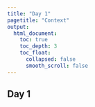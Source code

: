 ```yaml
---
title: "Day 1"
pagetitle: "Context"
output:
  html_document:
    toc: true
    toc_depth: 3
    toc_float:
      collapsed: false
      smooth_scroll: false
---
```

## Day 1